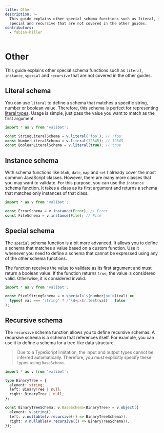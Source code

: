 ```yaml
---
title: Other
description: >-
  This guide explains other special schema functions such as literal, instance,
  special and recursive that are not covered in the other guides.
contributors:
  - fabian-hiller
---
```



# Other

This guide explains other special schema functions such as <Link href="/api/literal/">`literal`</Link>, <Link href="/api/instance/">`instance`</Link>, <Link href="/api/special/">`special`</Link> and <Link href="/api/recursive/">`recursive`</Link> that are not covered in the other guides.

## Literal schema

You can use <Link href="/api/literal/">`literal`</Link> to define a schema that matches a specific string, number or boolean value. Therefore, this schema is perfect for representing [literal types](https://www.typescriptlang.org/docs/handbook/2/everyday-types.html#literal-types). Usage is simple, just pass the value you want to match as the first argument.

```ts
import * as v from 'valibot';

const StringLiteralSchema = v.literal('foo'); // 'foo'
const NumberLiteralSchema = v.literal(12345); // 12345
const BooleanLiteralSchema = v.literal(true); // true
```

## Instance schema

With schema functions like <Link href="/api/blob/">`blob`</Link>, <Link href="/api/date/">`date`</Link>, <Link href="/api/map/">`map`</Link> and <Link href="/api/set/">`set`</Link> I already cover the most common JavaScript classes. However, there are many more classes that you may want to validate. For this purpose, you can use the <Link href="/api/instance/">`instance`</Link> schema function. It takes a class as its first argument and returns a schema that matches only instances of that class.

```ts
import * as v from 'valibot';

const ErrorSchema = v.instance(Error); // Error
const FileSchema = v.instance(File); // File
```

## Special schema

The <Link href="/api/special/">`special`</Link> schema function is a bit more advanced. It allows you to define a schema that matches a value based on a custom function. Use it whenever you need to define a schema that cannot be expressed using any of the other schema functions.

The function receives the value to validate as its first argument and must return a boolean value. If the function returns `true`, the value is considered valid. Otherwise, it is considered invalid.

```ts
import * as v from 'valibot';

const PixelStringSchema = v.special<`${number}px`>((val) =>
  typeof val === 'string' ? /^\d+px$/.test(val) : false
);
```

## Recursive schema

The <Link href="/api/recursive/">`recursive`</Link> schema function allows you to define recursive schemas. A recursive schema is a schema that references itself. For example, you can use it to define a schema for a tree-like data structure.

> Due to a TypeScript limitation, the input and output types cannot be inferred automatically. Therefore, you must explicitly specify these types using `BaseSchema`.

```ts
import * as v from 'valibot';

type BinaryTree = {
  element: string;
  left: BinaryTree | null;
  right: BinaryTree | null;
};

const BinaryTreeSchema: v.BaseSchema<BinaryTree> = v.object({
  element: v.string(),
  left: v.nullable(v.recursive(() => BinaryTreeSchema)),
  right: v.nullable(v.recursive(() => BinaryTreeSchema)),
});
```
